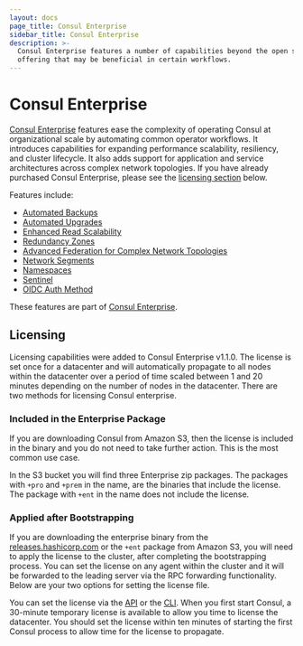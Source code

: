 ```yaml
---
layout: docs
page_title: Consul Enterprise
sidebar_title: Consul Enterprise
description: >-
  Consul Enterprise features a number of capabilities beyond the open source
  offering that may be beneficial in certain workflows.
---
```


# Consul Enterprise

[Consul Enterprise](https://www.hashicorp.com/consul) features ease the complexity of operating Consul at
organizational scale by automating common operator workflows. It introduces capabilities for expanding
performance scalability, resiliency, and cluster lifecycle. It also adds support for application and service
architectures across complex network topologies. If you have already purchased Consul Enterprise, please
see the [licensing section](#licensing) below.

Features include:

- [Automated Backups](/docs/enterprise/backups)
- [Automated Upgrades](/docs/enterprise/upgrades)
- [Enhanced Read Scalability](/docs/enterprise/read-scale)
- [Redundancy Zones](/docs/enterprise/redundancy)
- [Advanced Federation for Complex Network Topologies](/docs/enterprise/federation)
- [Network Segments](/docs/enterprise/network-segments)
- [Namespaces](/docs/enterprise/namespaces)
- [Sentinel](/docs/enterprise/sentinel)
- [OIDC Auth Method](/docs/acl/auth-methods/oidc)

These features are part of [Consul
Enterprise](https://www.hashicorp.com/consul).

## Licensing

Licensing capabilities were added to Consul Enterprise v1.1.0. The license is set
once for a datacenter and will automatically propagate to all nodes within the
datacenter over a period of time scaled between 1 and 20 minutes depending on the
number of nodes in the datacenter. There are two methods for licensing Consul
enterprise.

### Included in the Enterprise Package

If you are downloading Consul from Amazon S3, then the license is included
in the binary and you do not need to take further action. This is the
most common use case.

In the S3 bucket you will find three Enterprise zip packages. The packages with `+pro` and
`+prem` in the name, are the binaries that include the license. The package
with `+ent` in the name does not include the license.

### Applied after Bootstrapping

If you are downloading the enterprise binary from the [releases.hashicorp.com](https://releases.hashicorp.com/consul/) or the `+ent` package from Amazon S3, you will need to apply
the license to the cluster, after completing the bootstrapping process.
You can set the license on any agent within the cluster and it will be
forwarded to the leading server via the RPC forwarding functionality.
Below are your two options for setting the license file.

You can set the license via the
[API](/api/operator/license) or the [CLI](/docs/commands/license). When
you first start Consul, a 30-minute temporary license is available to allow you
time to license the datacenter. You should set the license within ten minutes of
starting the first Consul process to allow time for the license to propagate.
